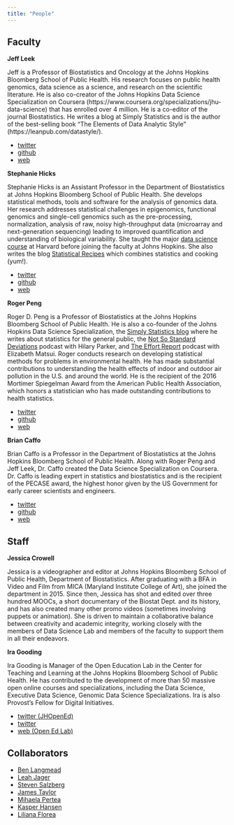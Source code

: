```yaml
---
title: "People"
---
```


## Faculty


__Jeff Leek__ 

Jeff is a Professor of Biostatistics and Oncology at the Johns Hopkins Bloomberg School of Public Health. His research focuses on public health genomics, data science as a science, and research on the scientific literature.  He is also co-creator of the Johns Hopkins Data Science Specialization on Coursera (https://www.coursera.org/specializations/jhu-data-science) that has enrolled over 4 million. He is a co-editor of the journal Biostatistics. He writes a blog at Simply Statistics and is the author of the best-selling book "The Elements of Data Analytic Style" (https://leanpub.com/datastyle/).


* [twitter](https://twitter.com/jtleek)
* [github](https://github.com/jtleek)
* [web](http://jtleek.com/)

__Stephanie Hicks__

Stephanie Hicks is an Assistant Professor in the Department of Biostatistics at Johns Hopkins Bloomberg School of Public Health. She develops statistical methods, tools and software for the analysis of genomics data. Her research addresses statistical challenges in epigenomics, functional genomics and single-cell genomics
such as the pre-processing, normalization, analysis of raw, noisy high-throughput data (microarray and next-generation sequencing) leading to improved quantification and understanding of biological variability. She taught the major [data science course](http://datasciencelabs.github.io/) at Harvard before joining the faculty at Johns Hopkins. She also writes the blog [Statistical Recipes](http://statisticalrecipes.blogspot.com/) which combines statistics and cooking (yum!). 


* [twitter](https://twitter.com/stephaniehicks) 
* [github](https://github.com/stephaniehicks)  
* [web](http://www.stephaniehicks.com/)


__Roger Peng__ 


Roger D. Peng is a Professor of Biostatistics at the Johns Hopkins Bloomberg School of Public Health. He is also a co-founder of the Johns Hopkins Data Science Specialization, the [Simply Statistics blog](http://simplystatistics.org/) where he writes about statistics for the general public, the [Not So Standard Deviations](https://soundcloud.com/nssd-podcast) podcast with Hilary Parker, and [The Effort Report](http://effortreport.libsyn.com/) podcast with Elizabeth Matsui. Roger conducts research on developing statistical methods for problems in environmental health. He has made substantial contributions to understanding the health effects of indoor and outdoor air pollution in the U.S. and around the world. He is the recipient of the 2016 Mortimer Spiegelman Award from the American Public Health Association, which honors a statistician who has made outstanding contributions to health statistics.


* [twitter](https://twitter.com/rdpeng) 
* [github](https://github.com/rdpeng)  
* [web](http://www.biostat.jhsph.edu/~rpeng/)


 __Brian Caffo__ 
 
Brian Caffo is a Professor in the Department of Biostatistics at the Johns Hopkins Bloomberg School of Public Health. Along with Roger Peng and Jeff Leek, Dr. Caffo created the Data Science Specialization on Coursera. Dr. Caffo is leading  expert in statistics and biostatistics and is the recipient of the PECASE award, the highest honor given by the US Government for early career scientists and engineers.


* [twitter](https://twitter.com/bcaffo) 
* [github](https://github.com/bcaffo) 
* [web](http://www.bcaffo.com)


## Staff

__Jessica Crowell__

Jessica is a videographer and editor at Johns Hopkins Bloomberg School of Public Health, Department of Biostatistics.  After graduating with a BFA in Video and Film from MICA (Maryland Institute College of Art), she joined the department in 2015. Since then, Jessica has shot and edited over three hundred MOOCs, a short documentary of the Biostat Dept. and its history, and has also created many other promo videos (sometimes involving puppets or animation). She is driven to maintain a collaborative balance between creativity and academic integrity, working closely with the members of Data Science Lab and members of the faculty to support them in all their endeavors.


__Ira Gooding__

Ira Gooding is Manager of the Open Education Lab in the Center for Teaching and Learning at the Johns Hopkins Bloomberg School of Public Health. He has contributed to the development of more than 50 massive open online courses and specializations, including the Data Science, Executive Data Science, Genomic Data Science Specializations. Ira is also Provost’s Fellow for Digital Initiatives. 

* [twitter (JHOpenEd)](https://twitter.com/JHOpenEdLab)
* [twitter](https://twitter.com/IraGooding)
* [web (Open Ed Lab)](http://www.jhsph.edu/offices-and-services/center-for-teaching-and-learning/our-services/open-education-lab/)




## Collaborators


* [Ben Langmead](http://www.langmead-lab.org/)
* [Leah Jager](http://www.jhsph.edu/faculty/directory/profile/2909/leah-r-jager)
* [Steven Salzberg](https://salzberg-lab.org/)
* [James Taylor](http://taylorlab.org/)
* [Mihaela Pertea](http://ccb.jhu.edu/people/mpertea/)
* [Kasper Hansen](http://www.hansenlab.org/)
* [Liliana Florea](http://florealab.org/)




